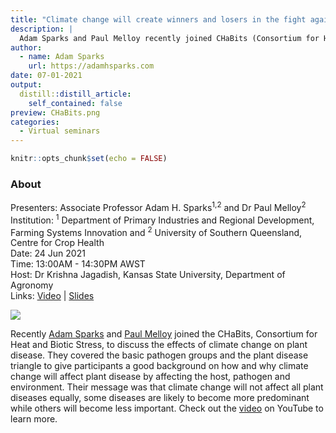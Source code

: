 ```yaml
---
title: "Climate change will create winners and losers in the fight against plant disease"
description: |
  Adam Sparks and Paul Melloy recently joined CHaBits (Consortium for Heat and Biotic Stresses) to discuss the effects of climate change on plant disease. CHaBits have graciously hosted the seminar recording on their YouTube.
author:  
  - name: Adam Sparks
    url: https://adamhsparks.com
date: 07-01-2021
output:
  distill::distill_article:
    self_contained: false
preview: CHaBits.png
categories:
  - Virtual seminars
---
```



```r
knitr::opts_chunk$set(echo = FALSE)
```


### About

Presenters: Associate Professor Adam H. Sparks^1,2^ and Dr Paul Melloy^2^ \
Institution: ^1^ Department of Primary Industries and Regional Development, Farming Systems Innovation and ^2^ University of Southern Queensland, Centre for Crop Health \
Date: 24 Jun 2021 \
Time: 13:00AM - 14:30PM AWST \
Host: Dr Krishna Jagadish, Kansas State University, Department of Agronomy \
Links: [Video](https://youtu.be/PO958Vhdiss) \| [Slides](https://speakerdeck.com/adamhsparks/climate-change-will-create-winners-and-losers-in-the-fight-against-plant-disease)

![](chabits.png)

Recently [Adam Sparks](https://adamhsparks.com/) and [Paul Melloy](https://staffprofile.usq.edu.au/Profile/Paul-Melloy) joined the CHaBits, Consortium for Heat and Biotic Stress, to discuss the effects of climate change on plant disease.
They covered the basic pathogen groups and the plant disease triangle to give participants a good background on how and why climate change will affect plant disease by affecting the host, pathogen and environment.
Their message was that climate change will not affect all plant diseases equally, some diseases are likely to become more predominant while others will become less important.
Check out the [video](https://youtu.be/PO958Vhdiss) on YouTube to learn more.

